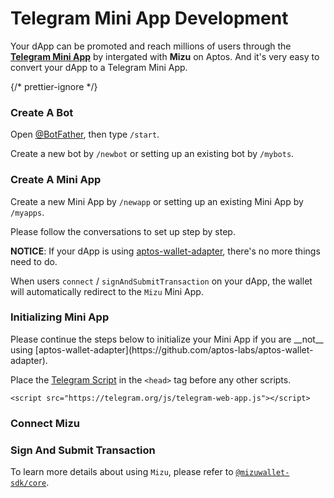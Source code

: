 
# Telegram Mini App Development

Your dApp can be promoted and reach millions of users through the [**Telegram Mini App**](https://core.telegram.org/bots/webapps) by intergated with **Mizu** on Aptos.
And it's very easy to convert your dApp to a Telegram Mini App.

{/* prettier-ignore */}
<Steps>
### Create A Bot

Open [@BotFather](https://t.me/BotFather), then type `/start`.

Create a new bot by `/newbot` or setting up an existing bot by `/mybots`.

### Create A Mini App

Create a new Mini App by `/newapp` or setting up an existing Mini App by `/myapps`.

<Callout>Please follow the conversations to set up step by step.</Callout>

**NOTICE**:
If your dApp is using [aptos-wallet-adapter](/docs/using-aptos-wallet-adapter/extension-dapps), there's no more things need to do.

When users `connect` / `signAndSubmitTransaction` on your dApp, the wallet will automatically redirect to the `Mizu` Mini App.

### Initializing Mini App

<Callout>
  Please continue the steps below to initialize your Mini App if you are __not__
  using
  [aptos-wallet-adapter](https://github.com/aptos-labs/aptos-wallet-adapter).
</Callout>

Place the [Telegram Script](https://core.telegram.org/bots/webapps#initializing-mini-apps) in the `<head>` tag before any other scripts.

```
<script src="https://telegram.org/js/telegram-web-app.js"></script>

```

### Connect Mizu

### Sign And Submit Transaction

To learn more details about using `Mizu`, please refer to [`@mizuwallet-sdk/core`](/docs/api-connect/core).

</Steps>
